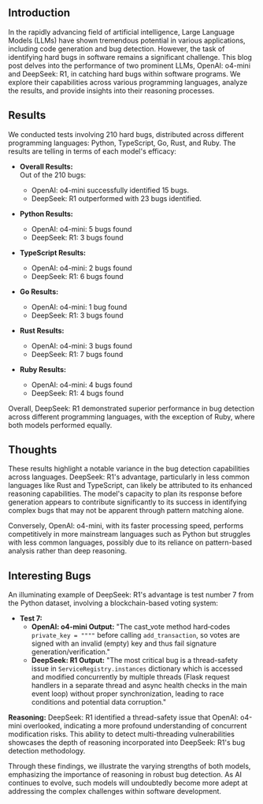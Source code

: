 ---
---
## Introduction

In the rapidly advancing field of artificial intelligence, Large Language Models (LLMs) have shown tremendous potential in various applications, including code generation and bug detection. However, the task of identifying hard bugs in software remains a significant challenge. This blog post delves into the performance of two prominent LLMs, OpenAI: o4-mini and DeepSeek: R1, in catching hard bugs within software programs. We explore their capabilities across various programming languages, analyze the results, and provide insights into their reasoning processes.

## Results

We conducted tests involving 210 hard bugs, distributed across different programming languages: Python, TypeScript, Go, Rust, and Ruby. The results are telling in terms of each model's efficacy:

- **Overall Results:**  
  Out of the 210 bugs:
  - OpenAI: o4-mini successfully identified 15 bugs.
  - DeepSeek: R1 outperformed with 23 bugs identified.

- **Python Results:**  
  - OpenAI: o4-mini: 5 bugs found 
  - DeepSeek: R1: 3 bugs found 

- **TypeScript Results:**  
  - OpenAI: o4-mini: 2 bugs found 
  - DeepSeek: R1: 6 bugs found 

- **Go Results:**  
  - OpenAI: o4-mini: 1 bug found 
  - DeepSeek: R1: 3 bugs found 

- **Rust Results:**  
  - OpenAI: o4-mini: 3 bugs found 
  - DeepSeek: R1: 7 bugs found 

- **Ruby Results:**  
  - OpenAI: o4-mini: 4 bugs found 
  - DeepSeek: R1: 4 bugs found 

Overall, DeepSeek: R1 demonstrated superior performance in bug detection across different programming languages, with the exception of Ruby, where both models performed equally.

## Thoughts

These results highlight a notable variance in the bug detection capabilities across languages. DeepSeek: R1's advantage, particularly in less common languages like Rust and TypeScript, can likely be attributed to its enhanced reasoning capabilities. The model's capacity to plan its response before generation appears to contribute significantly to its success in identifying complex bugs that may not be apparent through pattern matching alone.

Conversely, OpenAI: o4-mini, with its faster processing speed, performs competitively in more mainstream languages such as Python but struggles with less common languages, possibly due to its reliance on pattern-based analysis rather than deep reasoning.

## Interesting Bugs

An illuminating example of DeepSeek: R1's advantage is test number 7 from the Python dataset, involving a blockchain-based voting system:

- **Test 7:**
  - **OpenAI: o4-mini Output:** "The cast_vote method hard‑codes `private_key = """"` before calling `add_transaction`, so votes are signed with an invalid (empty) key and thus fail signature generation/verification."
  - **DeepSeek: R1 Output:** "The most critical bug is a thread-safety issue in `ServiceRegistry.instances` dictionary which is accessed and modified concurrently by multiple threads (Flask request handlers in a separate thread and async health checks in the main event loop) without proper synchronization, leading to race conditions and potential data corruption."

**Reasoning:**
DeepSeek: R1 identified a thread-safety issue that OpenAI: o4-mini overlooked, indicating a more profound understanding of concurrent modification risks. This ability to detect multi-threading vulnerabilities showcases the depth of reasoning incorporated into DeepSeek: R1's bug detection methodology.

Through these findings, we illustrate the varying strengths of both models, emphasizing the importance of reasoning in robust bug detection. As AI continues to evolve, such models will undoubtedly become more adept at addressing the complex challenges within software development.

